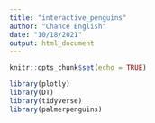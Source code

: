 ```yaml
---
title: "interactive_penguins"
author: "Chance English"
date: "10/18/2021"
output: html_document
---
```


```r
knitr::opts_chunk$set(echo = TRUE)

library(plotly)
library(DT)
library(tidyverse)
library(palmerpenguins)
```


